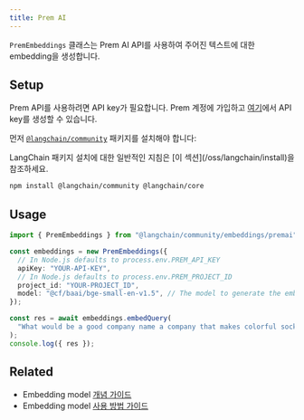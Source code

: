 ```yaml
---
title: Prem AI
---
```


`PremEmbeddings` 클래스는 Prem AI API를 사용하여 주어진 텍스트에 대한 embedding을 생성합니다.

## Setup

Prem API를 사용하려면 API key가 필요합니다. Prem 계정에 가입하고 [여기](https://studio.premai.io/sign-up)에서 API key를 생성할 수 있습니다.

먼저 [`@langchain/community`](https://www.npmjs.com/package/@langchain/community) 패키지를 설치해야 합니다:

<Tip>
LangChain 패키지 설치에 대한 일반적인 지침은 [이 섹션](/oss/langchain/install)을 참조하세요.
</Tip>

```bash npm
npm install @langchain/community @langchain/core
```

## Usage

```typescript
import { PremEmbeddings } from "@langchain/community/embeddings/premai";

const embeddings = new PremEmbeddings({
  // In Node.js defaults to process.env.PREM_API_KEY
  apiKey: "YOUR-API-KEY",
  // In Node.js defaults to process.env.PREM_PROJECT_ID
  project_id: "YOUR-PROJECT_ID",
  model: "@cf/baai/bge-small-en-v1.5", // The model to generate the embeddings
});

const res = await embeddings.embedQuery(
  "What would be a good company name a company that makes colorful socks?"
);
console.log({ res });
```

## Related

- Embedding model [개념 가이드](/oss/integrations/text_embedding)
- Embedding model [사용 방법 가이드](/oss/integrations/text_embedding)